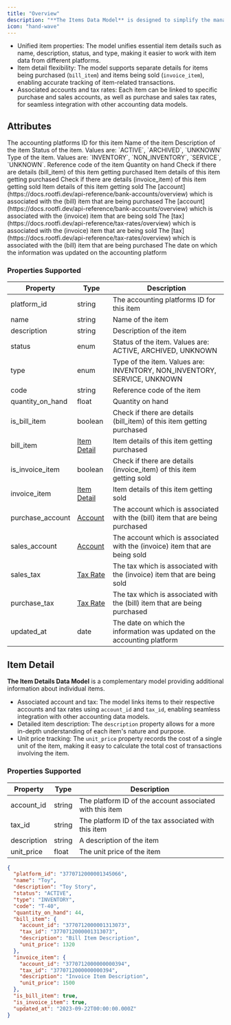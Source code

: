 ```yaml
---
title: "Overview"
description: "**The Items Data Model** is designed to simplify the management and retrieval of item-related information across various accounting platforms. "
icon: "hand-wave"
---
```


- Unified item properties: The model unifies essential item details such as name, description, status, and type, making it easier to work with item data from different platforms.
- Item detail flexibility: The model supports separate details for items being purchased (`bill_item`) and items being sold (`invoice_item`), enabling accurate tracking of item-related transactions.
- Associated accounts and tax rates: Each item can be linked to specific purchase and sales accounts, as well as purchase and sales tax rates, for seamless integration with other accounting data models.

## Attributes

<ResponseField name="platform_id" type="string" required>
  The accounting platforms ID for this item
</ResponseField>

<ResponseField name="name" type="string">
  Name of the item
</ResponseField>

<ResponseField name="description" type="string">
  Description of the item
</ResponseField>

<ResponseField name="status" type="enum">
  Status of the item. Values are: `ACTIVE`, `ARCHIVED`, `UNKNOWN`
</ResponseField>

<ResponseField name="type" type="enum">
  Type of the item. Values are: `INVENTORY`, `NON_INVENTORY`, `SERVICE`, `UNKNOWN`.
</ResponseField>

<ResponseField name="code" type="string">
  Reference code of the item
</ResponseField>

<ResponseField name="quantity_on_hand" type="float">
  Quantity on hand
</ResponseField>

<ResponseField name="is_bill_item" type="boolean">
  Check if there are details (bill_item) of this item getting purchased
</ResponseField>

<ResponseField name="bill_item" type="Item Detail">
  Item details of this item getting purchased
  <Expandable title="properties">
    <Snippet file="item_details_snippet.mdx" />
  </Expandable>
</ResponseField>

<ResponseField name="is_invoice_item" type="boolean">
  Check if there are details (invoice_item) of this item getting sold
</ResponseField>

<ResponseField name="invoice_item" type="Item Detail">
  Item details of this item getting sold
  <Expandable title="properties">
    <Snippet file="item_details_snippet.mdx" />
  </Expandable>
</ResponseField>

<ResponseField name="purchase_account" type="Account">
  The [account](https://docs.rootfi.dev/api-reference/bank-accounts/overview) which is associated with the (bill) item that are being purchased
  <Expandable title="properties">
    <Snippet file="accounts_snippets.mdx" />
  </Expandable>
</ResponseField>

<ResponseField name="sales_account" type="Account">
  The [account](https://docs.rootfi.dev/api-reference/bank-accounts/overview) which is associated with the (invoice) item that are being sold
  <Expandable title="properties">
    <Snippet file="accounts_snippets.mdx" />
  </Expandable>
</ResponseField>

<ResponseField name="sales_tax" type="Tax Rate">
  The [tax](https://docs.rootfi.dev/api-reference/tax-rates/overview) which is associated with the (invoice) item that are being sold
  <Expandable title="properties">
    <Snippet file="tax_rates_snippet.mdx" />
  </Expandable>
</ResponseField>

<ResponseField name="purchase_tax" type="Tax Rate">
  The [tax](https://docs.rootfi.dev/api-reference/tax-rates/overview) which is associated with the (bill) item that are being purchased
  <Expandable title="properties">
    <Snippet file="tax_rates_snippet.mdx" />
  </Expandable>
</ResponseField>

<ResponseField name="updated_at" type="date">
  The date on which the information was updated on the accounting platform
</ResponseField>

### Properties Supported

| Property         | Type                                   | Description                                                                   |
| ---------------- | -------------------------------------- | ----------------------------------------------------------------------------- |
| platform_id      | string                                 | The accounting platforms ID for this item                                     |
| name             | string                                 | Name of the item                                                              |
| description      | string                                 | Description of the item                                                       |
| status           | enum                                   | Status of the item. Values are: ACTIVE, ARCHIVED, UNKNOWN                     |
| type             | enum                                   | Type of the item. Values are: INVENTORY, NON_INVENTORY, SERVICE, UNKNOWN      |
| code             | string                                 | Reference code of the item                                                    |
| quantity_on_hand | float                                  | Quantity on hand                                                              |
| is_bill_item     | boolean                                | Check if there are details (bill_item) of this item getting purchased         |
| bill_item        | [Item Detail](/docs/items#item-detail) | Item details of this item getting purchased                                   |
| is_invoice_item  | boolean                                | Check if there are details (invoice_item) of this item getting sold           |
| invoice_item     | [Item Detail](/docs/items#item-detail) | Item details of this item getting sold                                        |
| purchase_account | [Account](/docs/accounts)              | The account which is associated with the (bill) item that are being purchased |
| sales_account    | [Account](/docs/accounts)              | The account which is associated with the (invoice) item that are being sold   |
| sales_tax        | [Tax Rate](/docs/tax-rates)            | The tax which is associated with the (invoice) item that are being sold       |
| purchase_tax     | [Tax Rate](/docs/tax-rates)            | The tax which is associated with the (bill) item that are being purchased     |
| updated_at       | date                                   | The date on which the information was updated on the accounting platform      |

## Item Detail

**The Item Details Data Model** is a complementary model providing additional information about individual items.

- Associated account and tax: The model links items to their respective accounts and tax rates using `account_id` and `tax_id`, enabling seamless integration with other accounting data models.
- Detailed item description: The `description` property allows for a more in-depth understanding of each item's nature and purpose.
- Unit price tracking: The `unit_price` property records the cost of a single unit of the item, making it easy to calculate the total cost of transactions involving the item.

### Properties Supported

| Property    | Type   | Description                                              |
| ----------- | ------ | -------------------------------------------------------- |
| account_id  | string | The platform ID of the account associated with this item |
| tax_id      | string | The platform ID of the tax associated with this item     |
| description | string | A description of the item                                |
| unit_price  | float  | The unit price of the item                               |

<ResponseExample name="The Bank Transaction Object" >

```json The Items Response Object
{
  "platform_id": "3770712000001345066",
  "name": "Toy",
  "description": "Toy Story",
  "status": "ACTIVE",
  "type": "INVENTORY",
  "code": "T-40",
  "quantity_on_hand": 44,
  "bill_item": {
    "account_id": "3770712000001313073",
    "tax_id": "3770712000001313073",
    "description": "Bill Item Description",
    "unit_price": 1320
  },
  "invoice_item": {
    "account_id": "3770712000000000394",
    "tax_id": "3770712000000000394",
    "description": "Invoice Item Description",
    "unit_price": 1500
  },
  "is_bill_item": true,
  "is_invoice_item": true,
  "updated_at": "2023-09-22T00:00:00.000Z"
}
```

</ResponseExample>

